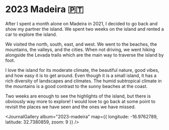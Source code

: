 # 2023 Madeira 🇵🇹

<JournalDate startDate="2023-03-01" endDate="2023-03-13" />

After I spent a month alone on Madeira in 2021, I decided to go back and show my partner the island. We spent two weeks on the island and rented a car to explore the island.

We visited the north, south, east, and west. We went to the beaches, the mountains, the valleys, and the cities. When not driving, we went hiking alongside the Levada trails which are the main way to traverse the island by foot.

I love the island for its moderate climate, the beautiful nature, good vibes, and how easy it is to get around. Even though it is a small island, it has a rich diversity of landscapes and climates. The humid subtropical climate in the mountains is a good contrast to the sunny beaches at the coast.

Two weeks are enough to see the highlights of the island, but there is obviously way more to explore! I would love to go back at some point to revisit the places we have seen and the ones we have missed.


<JournalGallery album="2023-madeira" map={{ longitude: -16.9762789, latitude: 32.7380859, zoom: 9 }} />

<OtherJournals current="2023-madeira" />
